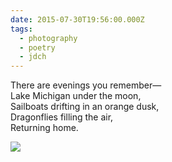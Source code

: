 ```yaml
---
date: 2015-07-30T19:56:00.000Z
tags:
  - photography
  - poetry
  - jdch
---
```

There are evenings you remember—<br/>
Lake Michigan under the moon,<br/>
Sailboats drifting in an orange dusk,<br/>
Dragonflies filling the air,<br/>
Returning home.

![](../../assets/photos/20150730-IMG_1953.jpg)
